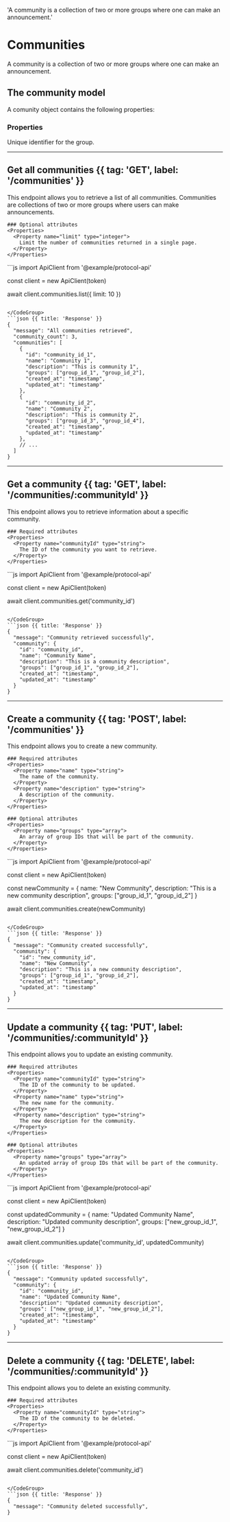   'A community is a collection of two or more groups where one can make an announcement.'

# Communities

A community is a collection of two or more groups where one can make an announcement.

## The community model

A comunity object contains the following properties:

### Properties

<Properties>
  <Property name="id" type="string">
    Unique identifier for the group.
  </Property>
</Properties>

---

## Get all communities {{ tag: 'GET', label: '/communities' }}

<Row>
  <Col>
    This endpoint allows you to retrieve a list of all communities. Communities are collections of two or more groups where users can make announcements.

    ### Optional attributes
    <Properties>
      <Property name="limit" type="integer">
        Limit the number of communities returned in a single page.
      </Property>
    </Properties>
  </Col>
  <Col sticky>

  <CodeGroup title="Request" tag="GET" label="/communities">
  ```js
  import ApiClient from '@example/protocol-api'

  const client = new ApiClient(token)

  await client.communities.list({ limit: 10 })
  ```

  </CodeGroup>
  ```json {{ title: 'Response' }}
  {
    "message": "All communities retrieved",
    "community_count": 3,
    "communities": [
      {
        "id": "community_id_1",
        "name": "Community 1",
        "description": "This is community 1",
        "groups": ["group_id_1", "group_id_2"],
        "created_at": "timestamp",
        "updated_at": "timestamp"
      },
      {
        "id": "community_id_2",
        "name": "Community 2",
        "description": "This is community 2",
        "groups": ["group_id_3", "group_id_4"],
        "created_at": "timestamp",
        "updated_at": "timestamp"
      },
      // ...
    ]
  }
  ```

  </Col>
</Row>

---

## Get a community {{ tag: 'GET', label: '/communities/:communityId' }}

<Row>
  <Col>
    This endpoint allows you to retrieve information about a specific community.

    ### Required attributes
    <Properties>
      <Property name="communityId" type="string">
        The ID of the community you want to retrieve.
      </Property>
    </Properties>
  </Col>
  <Col sticky>

  <CodeGroup title="Request" tag="GET" label="/communities/community_id">
  ```js
  import ApiClient from '@example/protocol-api'

  const client = new ApiClient(token)

  await client.communities.get('community_id')
  ```

  </CodeGroup>
  ```json {{ title: 'Response' }}
  {
    "message": "Community retrieved successfully",
    "community": {
      "id": "community_id",
      "name": "Community Name",
      "description": "This is a community description",
      "groups": ["group_id_1", "group_id_2"],
      "created_at": "timestamp",
      "updated_at": "timestamp"
    }
  }
  ```

  </Col>
</Row>

---

## Create a community {{ tag: 'POST', label: '/communities' }}

<Row>
  <Col>
    This endpoint allows you to create a new community.

    ### Required attributes
    <Properties>
      <Property name="name" type="string">
        The name of the community.
      </Property>
      <Property name="description" type="string">
        A description of the community.
      </Property>
    </Properties>

    ### Optional attributes
    <Properties>
      <Property name="groups" type="array">
        An array of group IDs that will be part of the community.
      </Property>
    </Properties>
  </Col>
  <Col sticky>

  <CodeGroup title="Request" tag="POST" label="/communities">
  ```js
  import ApiClient from '@example/protocol-api'

  const client = new ApiClient(token)

  const newCommunity = {
    name: "New Community",
    description: "This is a new community description",
    groups: ["group_id_1", "group_id_2"]
  }

  await client.communities.create(newCommunity)
  ```

  </CodeGroup>
  ```json {{ title: 'Response' }}
  {
    "message": "Community created successfully",
    "community": {
      "id": "new_community_id",
      "name": "New Community",
      "description": "This is a new community description",
      "groups": ["group_id_1", "group_id_2"],
      "created_at": "timestamp",
      "updated_at": "timestamp"
    }
  }
  ```

  </Col>
</Row>

---

## Update a community {{ tag: 'PUT', label: '/communities/:communityId' }}

<Row>
  <Col>
    This endpoint allows you to update an existing community.

    ### Required attributes
    <Properties>
      <Property name="communityId" type="string">
        The ID of the community to be updated.
      </Property>
      <Property name="name" type="string">
        The new name for the community.
      </Property>
      <Property name="description" type="string">
        The new description for the community.
      </Property>
    </Properties>

    ### Optional attributes
    <Properties>
      <Property name="groups" type="array">
        An updated array of group IDs that will be part of the community.
      </Property>
    </Properties>
  </Col>
  <Col sticky>

  <CodeGroup title="Request" tag="PUT" label="/communities/community_id">
  ```js
  import ApiClient from '@example/protocol-api'

  const client = new ApiClient(token)

  const updatedCommunity = {
    name: "Updated Community Name",
    description: "Updated community description",
    groups: ["new_group_id_1", "new_group_id_2"]
  }

  await client.communities.update('community_id', updatedCommunity)
  ```

  </CodeGroup>
  ```json {{ title: 'Response' }}
  {
    "message": "Community updated successfully",
    "community": {
      "id": "community_id",
      "name": "Updated Community Name",
      "description": "Updated community description",
      "groups": ["new_group_id_1", "new_group_id_2"],
      "created_at": "timestamp",
      "updated_at": "timestamp"
    }
  }
  ```

  </Col>
</Row>

---

## Delete a community {{ tag: 'DELETE', label: '/communities/:communityId' }}

<Row>
  <Col>
    This endpoint allows you to delete an existing community.

    ### Required attributes
    <Properties>
      <Property name="communityId" type="string">
        The ID of the community to be deleted.
      </Property>
    </Properties>
  </Col>
  <Col sticky>

  <CodeGroup title="Request" tag="DELETE" label="/communities/community_id">
  ```js
  import ApiClient from '@example/protocol-api'

  const client = new ApiClient(token)

  await client.communities.delete('community_id')
  ```

  </CodeGroup>
  ```json {{ title: 'Response' }}
  {
    "message": "Community deleted successfully",
  }
  ```

  </Col>
</Row>
